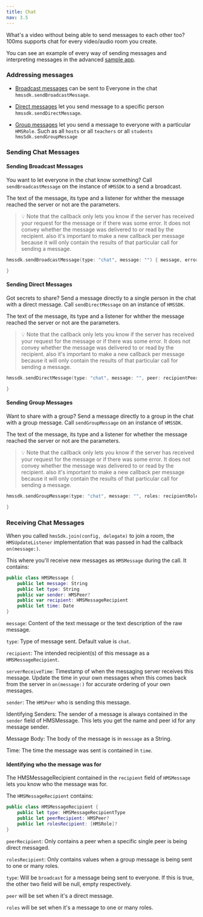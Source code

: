 ```yaml
---
title: Chat
nav: 3.5
---
```


What's a video without being able to send messages to each other too? 100ms supports chat for every video/audio room you create.

You can see an example of every way of sending messages and interpreting messages in the advanced [sample app](https://github.com/100mslive/100ms-ios-sdk).

### Addressing messages

* [Broadcast messages](#sending-broadcast-messages) can be sent to Everyone in the chat `hmssdk.sendBroadcastMessage`.

* [Direct messages](#sending-direct-messages) let you send message to a specific person `hmssdk.sendDirectMessage`.

* [Group messages](#sending-group-messages) let you send a message to everyone with a particular `HMSRole`. Such as all `hosts` or all `teachers` or all `students` `hmsSdk.sendGroupMessage`

### Sending Chat Messages

#### Sending Broadcast Messages

You want to let everyone in the chat know something? Call `sendBroadcastMessage` on the instance of `HMSSDK` to a send a broadcast.

The text of the message, its type and a listener for whther the message reached the server or not are the parameters.

> 💡 Note that the callback only lets you know if the server has received your request for the message or if there was some error. It does not convey whether the message was delivered to or read by the recipient.
> also it's important to make a new callback per message because it will only contain the results of that particular call for sending a message.


```swift
hmssdk.sendBroadcastMessage(type: "chat", message: "") { message, error in

}
```

#### Sending Direct Messages

Got secrets to share? Send a message directly to a single person in the chat with a direct message. Call `sendDirectMessage` on an instance of `HMSSDK`.

The text of the message, its type and a listener for whther the message reached the server or not are the parameters.

> 💡 Note that the callback only lets you know if the server has received your request for the message or if there was some error. It does not convey whether the message was delivered to or read by the recipient.
> also it's important to make a new callback per message because it will only contain the results of that particular call for sending a message.

```swift
hmssdk.sendDirectMessage(type: "chat", message: "", peer: recipientPeer) { message, error in

}
```

#### Sending Group Messages

Want to share with a group? Send a message directly to a group in the chat with a group message. Call `sendGroupMessage` on an instance of `HMSSDK`.

The text of the message, its type and a listener for whether the message reached the server or not are the parameters.

> 💡 Note that the callback only lets you know if the server has received your request for the message or if there was some error. It does not convey whether the message was delivered to or read by the recipient.
> also it's important to make a new callback per message because it will only contain the results of that particular call for sending a message.

```swift
hmssdk.sendGroupMessage(type: "chat", message: "", roles: recipientRoles) { message, error in

}
```

### Receiving Chat Messages

When you called `hmsSdk.join(config, delegate)` to join a room, the `HMSUpdateListener` implementation that was passed in had the callback `on(message:)`.

This where you'll receive new messages as `HMSMessage` during the call. It contains:

```swift
public class HMSMessage {
    public let message: String
    public let type: String
    public var sender: HMSPeer?
    public var recipient: HMSMessageRecipient
    public let time: Date
}    
```
`message`: Content of the text message or the text description of the raw message.

`type`: Type of message sent. Default value is `chat`.

`recipient`: The intended recipient(s) of this message as a `HMSMessageRecipient`.

`serverReceiveTime`: Timestamp of when the messaging server receives this message. Update the time in your own messages when this comes back from the server in `on(message:)` for accurate ordering of your own messages.

`sender`: The `HMSPeer` who is sending this message.

Identifying Senders: The sender of a message is always contained in the `sender` field of HMSMessage. This lets you get the name and peer id for any message sender.

Message Body: The body of the message is in `message` as a String.

Time: The time the message was sent is contained in `time`.

#### Identifying who the message was for

The HMSMessageRecipient contained in the `recipient` field of `HMSMessage` lets you know who the message was for.

The `HMSMessageRecipient` contains:
```swift
public class HMSMessageRecipient {
    public let type: HMSMessageRecipientType
    public let peerRecipient: HMSPeer?
    public let rolesRecipient: [HMSRole]?
}
```

`peerRecipient`: Only contains a peer when a specific single peer is being direct messaged.

`rolesRecipient`: Only contains values when a group message is being sent to one or many roles.

`type`: Will be `broadcast` for a message being sent to everyone. If this is true, the other two field will be null, empty respectively.

`peer` will be set when it's a direct message.

`roles` will be set when it's a message to one or many roles. 
